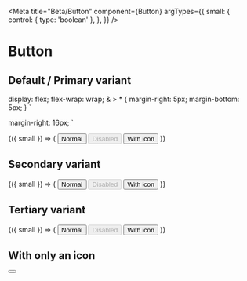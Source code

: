 
<Meta
  title="Beta/Button"
  component={Button}
  argTypes={{
    small: {
      control: { type: 'boolean' },
    },
  }}
/>

# Button

## Default / Primary variant

  display: flex;
  flex-wrap: wrap;
  & > * {
    margin-right: 5px;
    margin-bottom: 5px;
  }
`

  margin-right: 16px;
`

<Canvas>
  <Story name="Default / Primary variant" args={{ small: false }}>
    {({ small }) => (
      <ThemeProvider theme={ascBetaTheme}>
        <GlobalStyle />
        <ButtonBar>
          <Button small={small}>Normal</Button>
          <Button small={small} disabled>
            Disabled
          </Button>
          <Button small={small}>
            <StyledIcon size={20}>
              <Download />
            </StyledIcon>
            With icon
          </Button>
        </ButtonBar>
      </ThemeProvider>
    )}
  </Story>
</Canvas>

## Secondary variant

<Canvas>
  <Story name="Secondary variant" args={{ small: false }}>
    {({ small }) => (
      <ThemeProvider theme={ascBetaTheme}>
        <GlobalStyle />
        <ButtonBar>
          <Button small={small} variant="secondary">
            Normal
          </Button>
          <Button small={small} variant="secondary" disabled>
            Disabled
          </Button>
          <Button small={small} variant="secondary">
            <StyledIcon size={20}>
              <Download />
            </StyledIcon>
            With icon
          </Button>
        </ButtonBar>
      </ThemeProvider>
    )}
  </Story>
</Canvas>

## Tertiary variant

<Canvas>
  <Story name="Tertiary variant" args={{ small: false }}>
    {({ small }) => (
      <ThemeProvider theme={ascBetaTheme}>
        <GlobalStyle />
        <ButtonBar>
          <Button small={small} variant="tertiary">
            Normal
          </Button>
          <Button small={small} variant="tertiary" disabled>
            Disabled
          </Button>
          <Button small={small} variant="tertiary">
            <StyledIcon size={20}>
              <Download />
            </StyledIcon>
            With icon
          </Button>
        </ButtonBar>
      </ThemeProvider>
    )}
  </Story>
</Canvas>

## With only an icon

<Canvas>
  <Story name="With only an icon">
    <ThemeProvider theme={ascBetaTheme}>
      <GlobalStyle />
      <Button variant="blank">
        <Icon size={24}>
          <Download />
        </Icon>
      </Button>
    </ThemeProvider>
  </Story>
</Canvas>
